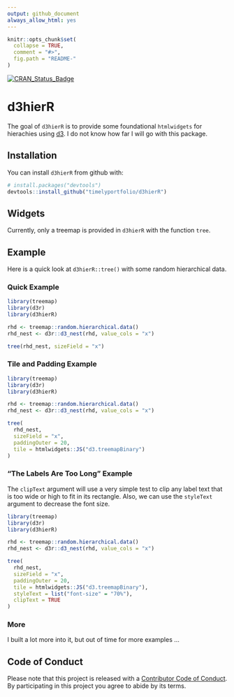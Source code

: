 ```yaml
---
output: github_document
always_allow_html: yes
---
```


<!-- README.md is generated from README.Rmd. Please edit that file -->

```r
knitr::opts_chunk$set(
  collapse = TRUE,
  comment = "#>",
  fig.path = "README-"
)
```

[![CRAN_Status_Badge](http://www.r-pkg.org/badges/version/d3hierR)](https://cran.r-project.org/package=d3hierR)

# d3hierR

The goal of `d3hierR` is to provide some foundational `htmlwidgets` for hierachies using [d3](https://d3js.org).  I do not know how far I will go with this package.

## Installation

You can install `d3hierR` from github with:

```r
# install.packages("devtools")
devtools::install_github("timelyportfolio/d3hierR")
```

## Widgets

Currently, only a treemap is provided in `d3hierR` with the function `tree`.


## Example

Here is a quick look at `d3hierR::tree()` with some random hierarchical data.

### Quick Example

```r
library(treemap)
library(d3r)
library(d3hierR)

rhd <- treemap::random.hierarchical.data()
rhd_nest <- d3r::d3_nest(rhd, value_cols = "x")

tree(rhd_nest, sizeField = "x")
```

### Tile and Padding Example

```r
library(treemap)
library(d3r)
library(d3hierR)

rhd <- treemap::random.hierarchical.data()
rhd_nest <- d3r::d3_nest(rhd, value_cols = "x")

tree(
  rhd_nest,
  sizeField = "x",
  paddingOuter = 20,
  tile = htmlwidgets::JS("d3.treemapBinary")
)
```

### "The Labels Are Too Long" Example

The `clipText` argument will use a very simple test to clip any label text that is too wide or high to fit in its rectangle.  Also, we can use the `styleText` argument to decrease the font size.

```r
library(treemap)
library(d3r)
library(d3hierR)

rhd <- treemap::random.hierarchical.data()
rhd_nest <- d3r::d3_nest(rhd, value_cols = "x")

tree(
  rhd_nest,
  sizeField = "x",
  paddingOuter = 20,
  tile = htmlwidgets::JS("d3.treemapBinary"),
  styleText = list("font-size" = "70%"),
  clipText = TRUE
)
```

### More

I built a lot more into it, but out of time for more examples ...

## Code of Conduct

Please note that this project is released with a [Contributor Code of Conduct](CONDUCT.md). By participating in this project you agree to abide by its terms.
